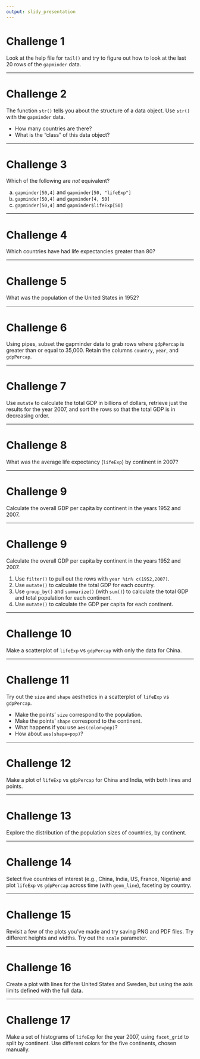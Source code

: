 ```yaml
---
output: slidy_presentation
---
```


# Challenge 1

Look at the help file for `tail()` and try to figure
out how to look at the last 20 rows of the `gapminder` data.

---

# Challenge 2

The function `str()` tells you about the structure of a data object. Use `str()` with the `gapminder` data.

- How many countries are there?
- What is the "class" of this data object?

---

# Challenge 3

Which of the following are *not* equivalent?

a. `gapminder[50,4]` and `gapminder[50, "lifeExp"]`
b. `gapminder[50,4]` and `gapminder[4, 50]`
c. `gapminder[50,4]` and `gapminder$lifeExp[50]`

---

# Challenge 4

Which countries have had life expectancies greater than 80?

---

# Challenge 5

What was the population of the United States in 1952?

---

# Challenge 6

Using pipes, subset the gapminder data to grab rows where `gdpPercap` is greater than or equal to 35,000. Retain the columns `country`, `year`, and `gdpPercap`.

---

# Challenge 7

Use `mutate` to calculate the total GDP in billions of dollars, retrieve just the results for the year 2007, and sort the rows so that the total GDP is in decreasing order.

---

# Challenge 8

What was the average life expectancy (`lifeExp`) by continent in 2007?

---

# Challenge 9

Calculate the overall GDP per capita by continent in the years 1952 and 2007.

---

# Challenge 9

Calculate the overall GDP per capita by continent in the years 1952 and 2007.

1. Use `filter()` to pull out the rows with `year %in% c(1952,2007)`.
2. Use `mutate()` to calculate the total GDP for each country.
3. Use `group_by()` and `summarize()` (with `sum()`) to calculate the total GDP and total population for each continent.
4. Use `mutate()` to calculate the GDP per capita for each continent.

---

# Challenge 10


Make a scatterplot of `lifeExp` vs `gdpPercap` with only the data for
China.

---

# Challenge 11


Try out the `size` and `shape` aesthetics in a scatterplot
of `lifeExp` vs `gdpPercap`.

- Make the points' `size` correspond to the population.
- Make the points' `shape` correspond to the continent.
- What happens if you use `aes(color=pop)`?
- How about `aes(shape=pop)`?

---

# Challenge 12


Make a plot of `lifeExp` vs `gdpPercap` for China and India, with
both lines and points.

---

# Challenge 13


Explore the distribution of the population sizes of countries, by
continent.

---

# Challenge 14


Select five countries of interest (e.g., China, India, US, France,
Nigeria) and plot `lifeExp` vs `gdpPercap` across time (with
`geom_line`), faceting by country.

---

# Challenge 15


Revisit a few of the plots you've made and try saving PNG and PDF
files. Try different heights and widths. Try out the `scale` parameter.

---

# Challenge 16


Create a plot with lines for the United States and Sweden, but
using the axis limits defined with the full data.

---

# Challenge 17


Make a set of histograms of `lifeExp` for the year 2007, using
`facet_grid` to split by continent. Use different colors
for the five continents, chosen manually.

